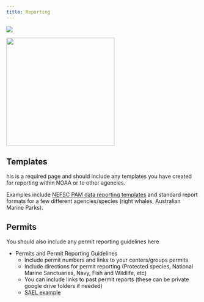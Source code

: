 ```yaml
---
title: Reporting
---
```

![](images/Wave_wWhales_v4.png)


![](images/UnderwaterAtTheMoment.png){fig-align="center" width="283"}


## Templates

his is a required page and should include any templates you have created for reporting within NOAA or to other agencies.

Examples include [NEFSC PAM data reporting templates](https://www.fisheries.noaa.gov/resource/document/passive-acoustic-reporting-system-templates) and standard report formats for a few different agencies/species (right whales, Australian Marine Parks).

## Permits

You should also include any permit reporting guidelines here

-   Permits and Permit Reporting Guidelines
    -   Include permit numbers and links to your centers/groups permits
    -   Include directions for permit reporting (Protected species, National Marine Sanctuaries, Navy, Fish and Wildlife, etc)
    -   You can include links to past permit reports (these can be private google drive folders if needed)
    -   [SAEL example](https://sael-swfsc.github.io/SAEL-lab-manual/content/Data-Archive.html)
